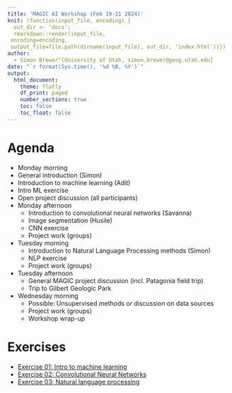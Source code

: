 ```yaml
---
title: 'MAGIC AI Workshop (Feb 19-21 2024)'
knit: (function(input_file, encoding) {
  out_dir <- 'docs';
  rmarkdown::render(input_file,
 encoding=encoding,
 output_file=file.path(dirname(input_file), out_dir, 'index.html'))})
author:
  - Simon Brewer^[University of Utah, simon.brewer@geog.utah.edu]
date: "`r format(Sys.time(), '%d %B, %Y')`"
output:
  html_document:
    theme: flatly
    df_print: paged
    number_sections: true
    toc: false
    toc_float: false
---
```


# Agenda

-	Monday morning
  - General introduction (Simon)
  - Introduction to machine learning (Adit)
  - Intro ML exercise 
  - Open project discussion (all participants)
- Monday afternoon
  - Introduction to convolutional neural networks (Savanna)
  - Image segmentation (Husile)
  - CNN exercise
  - Project work (groups)
- Tuesday morning
  - Introduction to Natural Language Processing methods (Simon)
  - NLP exercise
  - Project work (groups)
- Tuesday afternoon
  - General MAGIC project discussion (incl. Patagonia field trip)
  - Trip to Gilbert Geologic Park
- Wednesday morning
  - Possible: Unsupervised methods or discussion on data sources
  - Project work (groups)
  - Workshop wrap-up

# Exercises

- [Exercise 01: Intro to machine learning][introML]
- [Exercise 02: Convolutional Neural Networks][CNNs]
- [Exercise 03: Natural language processing][NLP]


[introML]: https://simonbrewer.github.io/MAGIC_AI_Workshop/MAGIC_01_IntroML.html
[CNNs]: https://simonbrewer.github.io/MAGIC_AI_Workshop/MAGIC_02_CNNS.html
[NLP]: https://simonbrewer.github.io/MAGIC_AI_Workshop/MAGIC_03_NLP.html

